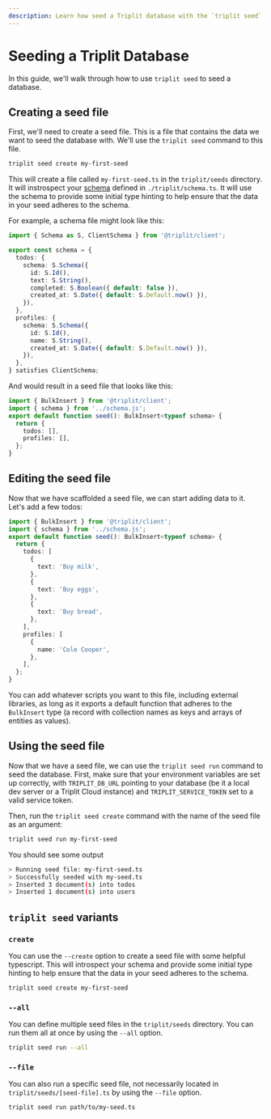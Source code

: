 ```yaml
---
description: Learn how seed a Triplit database with the `triplit seed` command.
---
```


# Seeding a Triplit Database

In this guide, we'll walk through how to use `triplit seed` to seed a database.

## Creating a seed file

First, we'll need to create a seed file. This is a file that contains the data we want to seed the database with. We'll use the `triplit seed` command to this file.

```bash
triplit seed create my-first-seed
```

This will create a file called `my-first-seed.ts` in the `triplit/seeds` directory. It will instrospect your [schema](/schemas) defined in `./triplit/schema.ts`. It will use the schema to provide some initial type hinting to help ensure that the data in your seed adheres to the schema.

For example, a schema file might look like this:

```ts filename="./triplit/schema.ts" copy
import { Schema as S, ClientSchema } from '@triplit/client';

export const schema = {
  todos: {
    schema: S.Schema({
      id: S.Id(),
      text: S.String(),
      completed: S.Boolean({ default: false }),
      created_at: S.Date({ default: S.Default.now() }),
    }),
  },
  profiles: {
    schema: S.Schema({
      id: S.Id(),
      name: S.String(),
      created_at: S.Date({ default: S.Default.now() }),
    }),
  },
} satisfies ClientSchema;
```

And would result in a seed file that looks like this:

```ts filename="triplit/seeds/my-first-seed.ts" copy
import { BulkInsert } from '@triplit/client';
import { schema } from '../schema.js';
export default function seed(): BulkInsert<typeof schema> {
  return {
    todos: [],
    profiles: [],
  };
}
```

## Editing the seed file

Now that we have scaffolded a seed file, we can start adding data to it. Let's add a few todos:

```ts filename="triplit/seeds/my-first-seed.ts" copy
import { BulkInsert } from '@triplit/client';
import { schema } from '../schema.js';
export default function seed(): BulkInsert<typeof schema> {
  return {
    todos: [
      {
        text: 'Buy milk',
      },
      {
        text: 'Buy eggs',
      },
      {
        text: 'Buy bread',
      },
    ],
    profiles: [
      {
        name: 'Cole Cooper',
      },
    ],
  };
}
```

You can add whatever scripts you want to this file, including external libraries, as long as it exports a default function that adheres to the `BulkInsert` type (a record with collection names as keys and arrays of entities as values).

## Using the seed file

Now that we have a seed file, we can use the `triplit seed run` command to seed the database. First, make sure that your environment variables are set up correctly, with `TRIPLIT_DB_URL` pointing to your database (be it a local dev server or a Triplit Cloud instance) and `TRIPLIT_SERVICE_TOKEN` set to a valid service token.

Then, run the `triplit seed create` command with the name of the seed file as an argument:

```bash copy
triplit seed run my-first-seed
```

You should see some output

```bash
> Running seed file: my-first-seed.ts
> Successfully seeded with my-seed.ts
> Inserted 3 document(s) into todos
> Inserted 1 document(s) into users
```

## `triplit seed` variants

### `create`

You can use the `--create` option to create a seed file with some helpful typescript. This will introspect your schema and provide some initial type hinting to help ensure that the data in your seed adheres to the schema.

```bash copy
triplit seed create my-first-seed
```

### `--all`

You can define multiple seed files in the `triplit/seeds` directory. You can run them all at once by using the `--all` option.

```bash copy
triplit seed run --all
```

### `--file`

You can also run a specific seed file, not necessarily located in `triplit/seeds/[seed-file].ts` by using the `--file` option.

```bash copy
triplit seed run path/to/my-seed.ts
```
